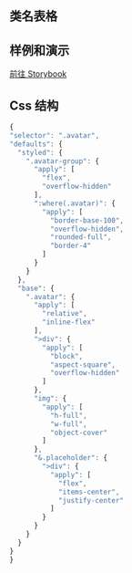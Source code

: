 
## 类名表格

<CssTable name="avatar" />

## 样例和演示

[前往 Storybook](https://story.ui.icebreaker.top/?path=/docs/data-display-avatar--docs)

## Css 结构

```js
{
"selector": ".avatar",
"defaults": {
  "styled": {
    ".avatar-group": {
      "apply": [
        "flex",
        "overflow-hidden"
      ],
      ":where(.avatar)": {
        "apply": [
          "border-base-100",
          "overflow-hidden",
          "rounded-full",
          "border-4"
        ]
      }
    }
  },
  "base": {
    ".avatar": {
      "apply": [
        "relative",
        "inline-flex"
      ],
      ">div": {
        "apply": [
          "block",
          "aspect-square",
          "overflow-hidden"
        ]
      },
      "img": {
        "apply": [
          "h-full",
          "w-full",
          "object-cover"
        ]
      },
      "&.placeholder": {
        ">div": {
          "apply": [
            "flex",
            "items-center",
            "justify-center"
          ]
        }
      }
    }
  }
}
}
```